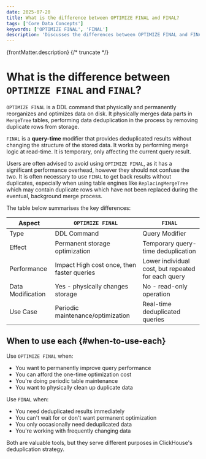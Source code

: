 ```yaml
---
date: 2025-07-20
title: What is the difference between OPTIMIZE FINAL and FINAL?
tags: ['Core Data Concepts']
keywords: ['OPTIMIZE FINAL', 'FINAL']
description: 'Discusses the differences between OPTIMIZE FINAL and FINAL, and when to use and avoid them.'
---
```


{frontMatter.description}
{/* truncate */}

# What is the difference between `OPTIMIZE FINAL` and `FINAL`?

`OPTIMIZE FINAL` is a DDL command that physically and permanently reorganizes
and optimizes data on disk. It physically merges data parts in `MergeTree` tables,
performing data deduplication in the process by removing duplicate rows from storage.

`FINAL` is a **query-time** modifier that provides deduplicated results without
changing the structure of the stored data. It works by performing merge logic at
read-time. It is temporary, only affecting the current query result.

Users are often advised to avoid using `OPTIMIZE FINAL`, as it has a significant
performance overhead, however they should not confuse the two. It is often necessary
to use `FINAL` to get back results without duplicates, especially when using table
engines like `ReplacingMergeTree` which may contain duplicate rows which have not
been replaced during the eventual, background merge process.

The table below summarises the key differences:

|Aspect	           |`OPTIMIZE FINAL`                            | `FINAL`                                            |
|------------------|--------------------------------------------|----------------------------------------------------|
|Type              | DDL Command                                | Query Modifier                                     |
|Effect            | Permanent storage optimization	            | Temporary query-time deduplication                 |
|Performance       | Impact	High cost once, then faster queries	| Lower individual cost, but repeated for each query |
|Data Modification | Yes - physically changes storage           | No - read-only operation                           |
|Use Case          | Periodic maintenance/optimization          | Real-time deduplicated queries                     |

## When to use each {#when-to-use-each}

Use `OPTIMIZE FINAL` when:

- You want to permanently improve query performance
- You can afford the one-time optimization cost
- You're doing periodic table maintenance
- You want to physically clean up duplicate data

Use `FINAL` when:

- You need deduplicated results immediately
- You can't wait for or don't want permanent optimization
- You only occasionally need deduplicated data
- You're working with frequently changing data

Both are valuable tools, but they serve different purposes in ClickHouse's deduplication strategy.
